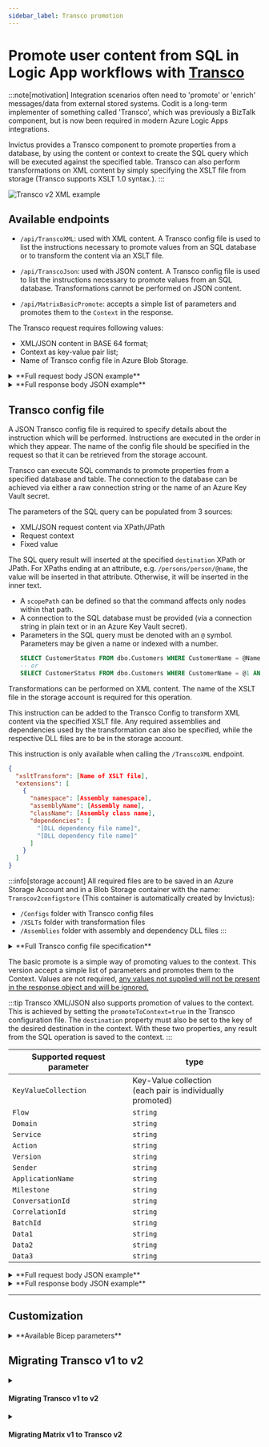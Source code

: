 ```yaml
---
sidebar_label: Transco promotion
---
```



# Promote user content from SQL in Logic App workflows with <u>Transco</u>
:::note[motivation]
Integration scenarios often need to 'promote' or 'enrich' messages/data from external stored systems. Codit is a long-term implementer of something called 'Transco', which was previously a BizTalk component, but is now been required in modern Azure Logic Apps integrations. 

Invictus provides a Transco component to promote properties from a database, by using the content or context to create the SQL query which will be executed against the specified table. Transco can also perform transformations on XML content by simply specifying the XSLT file from storage (Transco supports XSLT 1.0 syntax.).
:::

![Transco v2 XML example](/images/framework/transco-v2-example.png)

## Available endpoints
* `/api/TranscoXML`: used with XML content. A Transco config file is used to list the instructions necessary to promote values from an SQL database or to transform the content via an XSLT file.

* `/api/TranscoJson`: used with JSON content. A Transco config file is used to list the instructions necessary to promote values from an SQL database. Transformations cannot be performed on JSON content.

* `/api/MatrixBasicPromote`: accepts a simple list of parameters and promotes them to the `Context` in the response.

<Tabs groupId="transco-endpoints">
<TabItem value="json-xml" label="XML/JSON">

The Transco request requires following values:
* XML/JSON content in BASE 64 format;
* Context as key-value pair list;
* Name of Transco config file in Azure Blob Storage.

<details>
<summary>**Full request body JSON example**</summary>

```json
// POST /api/TranscoXML
// POST /api/TranscoJson
{
  "Content": "PD94bWwgdmVyc2lvbj0iMS4wIiBlbmNvZGluZz0idXRmLTE2Ij8+PHJvb3Q+PG5hbWUgc3RhdHVzPSJNZW1iZXIiPkpvaG4gRG9lPC9uYW1lPjwvcm9vdD4=",
  "Context": {
    "CustomerActive": "true" 
  }, 
  "TranscoConfig": "docs_config.json"
}
```
</details>

<details>
<summary>**Full response body JSON example**</summary>

```json
// 200 OK <- /api/TranscoXML
// 200 OK <- /api/TranscoJson
{
  "Content": "PD94bWwgdmVyc2lvbj0iMS4wIiBlbmNvZGluZz0idXRmLTE2Ij8+PE1lbWJlcj5Kb2huIERvZTwvTWVtYmVyPg==",
  "Context": {
    "CustomerActive": "true"
  },
  "TranscoConfig": "docs_config.json"
}
```
</details>

## Transco config file
A JSON Transco config file is required to specify details about the instruction which will be performed. Instructions are executed in the order in which they appear. The name of the config file should be specified in the request so that it can be retrieved from the storage account.

<Tabs groupId="Transco-instructions">
<TabItem value="sql-command" label="SQL Commands" default>

Transco can execute SQL commands to promote properties from a specified database and table. The connection to the database can be achieved via either a raw connection string or the name of an Azure Key Vault secret.

The parameters of the SQL query can be populated from 3 sources:
 - XML/JSON request content via XPath/JPath
 - Request context
 - Fixed value

The SQL query result will inserted at the specified `destination` XPath or JPath. For XPaths ending at an attribute, e.g. `/persons/person/@name`, the value will be inserted in that attribute. Otherwise, it will be inserted in the inner text.

* A `scopePath` can be defined so that the command affects only nodes within that path.
* A connection to the SQL database must be provided (via a connection string in plain text or in an Azure Key Vault secret).
* Parameters in the SQL query must be denoted with an `@` symbol. Parameters may be given a name or indexed with a number.
  ```sql
  SELECT CustomerStatus FROM dbo.Customers WHERE CustomerName = @Name AND Active = @Active*
  -- or
  SELECT CustomerStatus FROM dbo.Customers WHERE CustomerName = @1 AND Active = @2*
  ```

</TabItem>
<TabItem value="xml-transformation" label="XML Transformation">

Transformations can be performed on XML content. The name of the XSLT file in the storage account is required for this operation. 

This instruction can be added to the Transco Config to transform XML content via the specified XSLT file. Any required assemblies and dependencies used by the transformation can also be specified, while the respective DLL files are to be in the storage account.

This instruction is only available when calling the `/TranscoXML` endpoint.
```json
{
  "xsltTransform": [Name of XSLT file],
  "extensions": [
    {
      "namespace": [Assembly namespace],
      "assemblyName": [Assembly name],
      "className": [Assembly class name],
      "dependencies": [
        "[DLL dependency file name]",
        "[DLL dependency file name]"
      ]
    }
  ]
}
```

</TabItem>
</Tabs>

:::info[storage account]
All required files are to be saved in an Azure Storage Account and in a Blob Storage container with the name: `Transcov2configstore` (This container is automatically created by Invictus):
* `/Configs` folder with Transco config files
* `/XSLTs` folder with transformation files
* `/Assemblies` folder with assembly and dependency DLL files
:::

<details>
<summary>**Full Transco config file specification**</summary>

```json
{
  "instructions": [
    {
      "scopePath": [XPath/JPath of content scope],
      "namespaces": [
        {
          "namespace": [XML Namespace],
          "prefix": [XML Namespace prefix]
        }
      ],
      "destination": [XPath/JPath of the results destination, or Context key if promoteToContext = true],
      "promoteToContext": [If true query result is saved to Context at key destination],
      "command": {
        "databaseConnectionString":[Raw connection string to DB],
         "databaseKeyVaultName": [Name of DB connection string secret in Key Vault],
         "commandValue": [SQL query to be executed],
         "isMandatory": [If true, will throw error when result is null],
        "columnName": [Obtain value from specified column if query returns multiple fields. If empty, value from first column is obtained],
         "defaultValue": [Default value of result],
         "parameters": [
           {
            "paramName": [Name of param in query],
             "value": [Type dependent. XPath or JPath if valueType = "path"],
             "type": [SQL DB type. See: https://learn.microsoft.com/en-us/dotnet/api/system.data.sqldbtype],
             "valueType": ["path" or "fixedValue" or "context"]
          },
          {
            "paramName": [Name of param in query],
            "value": [Type dependent. Any string value if valueType = "fixedValue"],
            "type": [SQL DB type. See: https://learn.microsoft.com/en-us/dotnet/api/system.data.sqldbtype],
            "valueType": ["path" or "fixedValue" or "context"]
          },
          {
            "paramName": [Name of param in query],
            "value": [Type dependent. Key to value in context if valueType = "context"],
            "type": [SQL DB type. See: https://learn.microsoft.com/en-us/dotnet/api/system.data.sqldbtype],
            "valueType": ["path" or "fixedValue" or "context"]
          }
        ],
        "cache": {
          "useCaching": [If true, query result is cached],
          "cachingTimeout": [Cache timeout timespan]
        }
      }
    },
    {
      "xsltTransform": [Name of XSLT file],
      "extensions": [
        {
          "namespace": [Assembly namespace],
           "assemblyName": [Assembly name],
           "className": [Assembly class name],
           "dependencies": [
             "[DLL dependency file name]",
             "[DLL dependency file name]"
           ]
        }
      ]
    }
  ],
  "options": {
    "configCache": {
      "useCaching": [If true, config file is cached],
      "cachingTimeout": [Cache timeout timespan]
    },
    "indentResult": [If true, Transco results will be formatted and indented]
  }
 }
```
</details>

</TabItem>
<TabItem value="matrix-basic" label="Matrix basic promote">

The basic promote is a simple way of promoting values to the context. This version accept a simple list of parameters and promotes them to the Context. Values are not required, <u>any values not supplied will not be present in the response object and will be ignored.</u>

:::tip
Transco XML/JSON also supports promotion of values to the context. This is achieved by setting the `promoteToContext=true` in the Transco configuration file. The `destination` property must also be set to the key of the desired destination in the context. With these two properties, any result from the SQL operation is saved to the context.
:::

| Supported request parameter | type                                                            |
| --------------------------- | --------------------------------------------------------------- |
| `KeyValueCollection`        | Key-Value collection <br/> (each pair is individually promoted) |
| `Flow`                      | `string`                                                        |
| `Domain`                    | `string`                                                        |
| `Service`                   | `string`                                                        |
| `Action`                    | `string`                                                        |
| `Version`                   | `string`                                                        |
| `Sender`                    | `string`                                                        |
| `ApplicationName`           | `string`                                                        |
| `Milestone`                 | `string`                                                        |
| `ConversationId`            | `string`                                                        |
| `CorrelationId`             | `string`                                                        |
| `BatchId`                   | `string`                                                        |
| `Data1`                     | `string`                                                        |
| `Data2`                     | `string`                                                        |
| `Data3`                     | `string`                                                        |

<details>
<summary>**Full request body JSON example**</summary>

```json
// POST /api/api/MatrixBasicPromote
{
 "Content":  "ew0KICAiQ291bnRyeUNvZGUiOiAiQkUiLA0KICAiTW9uZXkiOiAgeyAiQW1vdW50IjogIDUwLCAiQ3VycmVuY3kiOiAgIkdCUCIgIH0NCn0NCg==",
 "Context":  {
 "x-conversationId":  "29500405-d7cf-4877-a72b-a3288cff9dc0",
 "x-correlationId":  "fc13d345-ebd7-44f2-89a9-4371258c0a08",
 "x-batchId":  "975f7ea4-6247-431b-afb6-6d27fb47516f",
 "x-applicationName":  "InvoiceApp",
 "filter":  "endtoendintegrationtests"	    
 },   
 "KeyValueCollection":  {
  "w":  3,
  "l":  10.2,
  "h":  1,
  "t":  200,
 },
 "Flow":  "fl1",
 "Domain":  "do",
 "Service":  "sr1",
 "Action":  "Ac",
 "Version":  "Vs",
 "Sender":  "Snd",
 "ApplicationName":  "Snd",
 "Milestone":  "2018",
 "ConversationId":  "29500405-d7cf-4877-a72b-a3288cff9dc0",   
 "CorrelationId":  "29500405-d7cf-4877-a72b-a3288cff9dc0", 
 "BatchId":  "29500405-d7cf-4877-a72b-a3288cff9dc0",  
 "Data1":  "d1", 
 "Data2":  "d2", 
 "Data3":  "d3"
}
```
</details>

<details>
<summary>**Full response body JSON example**</summary>

```json
// 200 OK /api/api/MatrixBasicPromote
{
    "content": "ew0KICAiQ291bnRyeUNvZGUiOiAiQkUiLA0KICAiTW9uZXkiOiAgeyAiQW1vdW50IjogIDUwLCAiQ3VycmVuY3kiOiAgIkdCUCIgIH0NCn0NCg==",
    "context": {
        "x-conversationId": "29500405-d7cf-4877-a72b-a3288cff9dc0",
        "x-correlationId": "fc13d345-ebd7-44f2-89a9-4371258c0a08",
        "x-batchId": "975f7ea4-6247-431b-afb6-6d27fb47516f",
        "x-applicationName": "InvoiceApp",
        "filter": "endtoendintegrationtests",
        "Flow": "fl1",
        "Domain": "do",	    
        "Service": "sr1",
        "Action": "Ac",
        "Version": "Vs",
        "ApplicationName": "Snd",
        "Milestone": "2018",
        "Data1": "d1",
        "Data2": "d2",
        "Data3": "d3",
        "Sender": "Snd",
        "w": 3,
        "l": 10.2,
        "h": 1,
        "t": 200
    },
    "conversationId": null,
    "correlationId": null,
    "batchId": "29500405-d7cf-4877-a72b-a3288cff9dc0"
}
```
</details>

</TabItem>
</Tabs>

___

## Customization
<details>
<summary>**Available Bicep parameters**</summary>

The following Bicep parameters control the inner workings of the **Transco V2** component. See the [release pipeline step of the deployment of the Invictus Framework](./installation/index.mdx) to learn more.

| Bicep parameter         | Default                                                                                                               | Description                                                                                                                                                                                     |
| ----------------------- | --------------------------------------------------------------------------------------------------------------------- | ----------------------------------------------------------------------------------------------------------------------------------------------------------------------------------------------- |
| `storageAccountName`    | `invictus{resourcePrefix}store`                                                                                       | The name of the Azure Storage Account (used by other Framework components as well) where the `transcov2configstore` Azure Blob Storage container will be located.                               |
| `transcoV2FunctionName` | `inv-${resourcePrefix}-transco-v2`                                                                                    | The name of the Azure Container App to be created for the **Transco V2** component.                                                                                                             |
| `transcoV2Scaling`      | `{ cpuResources: '0.5', memoryResources: '1.0Gi', scaleMaxReplicas: 1, scaleMinReplicas: 0, concurrentRequests: 10 }` | The Container App options to control scaling. See [scaling rules in Azure Container Apps](https://learn.microsoft.com/en-us/azure/container-apps/scale-app?pivots=container-apps-bicep#custom). |
</details>

## Migrating Transco v1 to v2

<details>
<summary><h4 id="migrating-Transco-v1-to-v2" style={{ margin:0 }}>Migrating Transco v1 to v2</h4></summary>

We need to change the authentication and endpoint and remove the metadata links.

Also we need to change the Transco configuration files, for this you can use the migration tool from Codit's integration practice that can be found [here](https://github.com/Codit/integration-practice/tree/main/src/Tools/Invictus/Transco-Matrix-Migration#invictus-Transco--matrix-migration-tools).

```diff
"Transform_XML": {
  "type": "Http",
  "inputs": {
    "method": "POST",
-   "uri": "[parameters('invictus').Framework.Transco.v1.TranscoXmlUrl]",
+   "uri": "[parameters('invictus').Framework.Transco.v2.TranscoXmlUrl]",
    "authentication": {
-     "username": "Invictus",
-     "password": "@parameters('invictusPassword')",
-     "type": "Basic",
+     "identity": "[parameters('infra').managedIdentity.id]",
+     "audience": "[parameters('invictus').authentication.audience]",
+     "type": "ManagedServiceIdentity"
    },
    "body": {
      "Content": "@triggerBody()?['Content']",
      "Context": "",
      "TranscoConfig": "EFACT_D96A_ORDERS-to-Generic_Order.json"
    }
  },
  "runAfter": {}
}
```
</details>

<details>
<summary><h4 id="migrating-matrix-v1-to-v2" style={{ margin:0 }}>Migrating Matrix v1 to Transco v2</h4></summary>

The Matrix component's functionality has been placed in the Transco v2 API. 

```diff
"Extract_Message_Context": {
  "type": "Http",
  "inputs": {
    "method": "POST",
-   "uri": "[parameters('invictus').framework.matrix.v1.basicMatrixUrl]",
+   "uri": "[parameters('invictus').framework.Transco.v2.basicMatrixUrl]",
    "body": {
      "Domain": "B2B-Gateway",
      "Service": "@{concat('AS2-Receive-', body('Decode_AS2_message')?.aS2Message?.aS2To)}",
      "Action": "@{outputs('Integration_Account_Artifact_Lookup_-_Get_SendingPartner')?.properties?.metadata?.PayloadFormat}",
      "Version": "1.0",
      "Sender": "@{outputs('Integration_Account_Artifact_Lookup_-_Get_SendingPartner')?.properties?.metadata?.PartyName}",
      "Content": "@{base64(body('Decode_AS2_message')?.AS2Message?.Content)}",
      "KeyValueCollection": {
        "ReceiveFileName": "@{body('Decode_AS2_message')?['AS2Message']?['FileName']}",
        "ReceiveProtocol": "AS2",
        "ReceiveProtocolDetails": "@{body('Decode_AS2_message')?['AS2Message']?['AS2From']} > @{body('Decode_AS2_message')?['AS2Message']?['AS2To']}",
        "ReceiveReference": "@{body('Decode_AS2_message')?['AS2Message']?['OriginalMessageId']}",
        "ReceiveTimeUtc": "@{utcNow()}"
      }
	},
	"authentication": {
-     "username": "Invictus",
-     "password": "@parameters('invictusPassword')"
-     "type": "Basic",
+     "identity": "[parameters('infra').managedIdentity.id]",
+     "audience": "[parameters('invictus').authentication.audience]",     
+     "type": "ManagedServiceIdentity"
	}
  },
  "runAfter": {},
- "metadata": {
-   "apiDefinitionUrl": "[parameters('invictus').framework.matrix.v1.definitionUrl]",
-   "swaggerSource": "custom"
- }
}
```
</details>